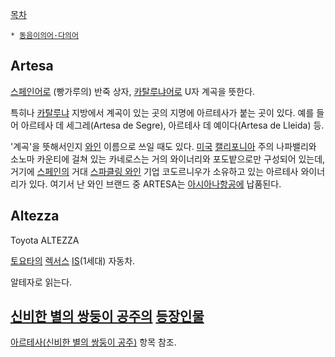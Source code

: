 [[목차]]
 * [[동음이의어·다의어]]

== Artesa ==
[[스페인어]]로 (빵가루의) 반죽 상자, [[카탈루냐어]]로 U자 계곡을 뜻한다.

특히나 [[카탈루냐]] 지방에서 계곡이 있는 곳의 지명에 아르테사가 붙는 곳이 있다. 예를 들어 아르테사 데 세그레(Artesa de Segre), 아르테사 데 예이다(Artesa de Lleida) 등.

'계곡'을 뜻해서인지 [[포도주|와인]] 이름으로 쓰일 때도 있다. [[미국]] [[캘리포니아]] 주의 나파밸리와 소노마 카운티에 걸쳐 있는 카네로스는 거의 와이너리와 포도밭으로만 구성되어 있는데, 거기에 [[스페인]]의 거대 [[스파클링 와인]] 기업 코도르니우가 소유하고 있는 아르테사 와이너리가 있다. 여기서 난 와인 브랜드 중 ARTESA는 [[아시아나항공]]에 납품된다.

== Altezza ==
Toyota ALTEZZA

[[토요타]]의 [[렉서스]] [[IS]](1세대) 자동차.

알테자로 읽는다.

== [[신비한 별의 쌍둥이 공주]]의 [[신비한 별의 쌍둥이 공주/등장인물|등장인물]] ==
[[아르테사(신비한 별의 쌍둥이 공주)]] 항목 참조.
